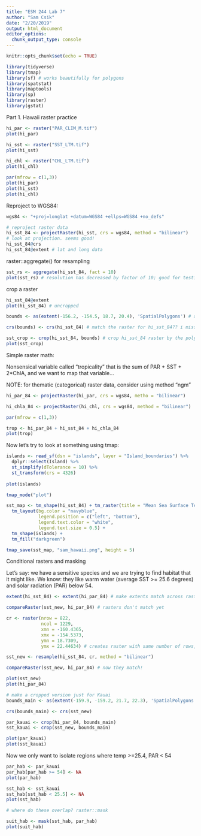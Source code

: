 ```yaml
---
title: "ESM 244 Lab 7"
author: "Sam Csik"
date: "2/20/2019"
output: html_document
editor_options: 
  chunk_output_type: console
---
```


```r
knitr::opts_chunk$set(echo = TRUE)
```

```r
library(tidyverse)
library(tmap) 
library(sf) # works beautifully for polygons
library(spatstat)
library(maptools)
library(sp)
library(raster)
library(gstat)
```

Part 1. Hawaii raster practice
```r
hi_par <- raster("PAR_CLIM_M.tif")
plot(hi_par)

hi_sst <- raster("SST_LTM.tif")
plot(hi_sst)

hi_chl <- raster("CHL_LTM.tif")
plot(hi_chl)

par(mfrow = c(1,3))
plot(hi_par)
plot(hi_sst)
plot(hi_chl)
```

Reproject to WGS84:
```r
wgs84 <- "+proj=longlat +datum=WGS84 +ellps=WGS84 +no_defs"

# reproject raster data
hi_sst_84 <- projectRaster(hi_sst, crs = wgs84, method = "bilinear")
# look at projection. seems good!
hi_sst_84@crs
hi_sst_84@extent # lat and long data
```

raster::aggregate() for resampling
```r
sst_rs <- aggregate(hi_sst_84, fact = 10)
plot(sst_rs) # resolution has decreased by factor of 10; good for testing data since high-level raster info can take a really long time to load
```

crop a raster
```r
hi_sst_84@extent
plot(hi_sst_84) # uncropped

bounds <- as(extent(-156.2, -154.5, 18.7, 20.4), 'SpatialPolygons') # as() allows us later on to specify somehting as a spatial polygon

crs(bounds) <- crs(hi_sst_84) # match the raster for hi_sst_84?? i missed this part

sst_crop <- crop(hi_sst_84, bounds) # crop hi_sst_84 raster by the polygon bounds
plot(sst_crop)
```

Simple raster math:

Nonsensical variable called "tropicality" that is the sum of PAR + SST + 2*ChlA, and we want to map that variable...

NOTE: for thematic (categorical) raster data, consider using method "ngm"
```r
hi_par_84 <- projectRaster(hi_par, crs = wgs84, metho = "bilinear")

hi_chla_84 <- projectRaster(hi_chl, crs = wgs84, method = "bilinear")

par(mfrow = c(1,3))
```

```r
trop <- hi_par_84 + hi_sst_84 + hi_chla_84
plot(trop)
```

Now let's try to look at something using tmap:
```r
islands <- read_sf(dsn = "islands", layer = "Island_boundaries") %>% 
  dplyr::select(Island) %>% 
  st_simplify(dTolerance = 10) %>% 
  st_transform(crs = 4326)
  
plot(islands)
```

```r
tmap_mode("plot")

sst_map <- tm_shape(hi_sst_84) + tm_raster(title = "Mean Sea Surface Temperature") +
  tm_layout(bg.color = "navyblue",
            legend.position = c("left", "bottom"),
            legend.text.color = "white",
            legend.text.size = 0.5) +
  tm_shape(islands) +
  tm_fill("darkgreen") 

tmap_save(sst_map, "sam_hawaii.png", height = 5)
```

Conditional rasters and masking

Let's say: we have a sensitive species and we are trying to find habitat that it might like. We know: they like warm water (average SST >= 25.6 degrees) and solar radiation (PAR) below 54.

```r
extent(hi_sst_84) <- extent(hi_par_84) # make extents match across rasters

compareRaster(sst_new, hi_par_84) # rasters don't match yet

cr <- raster(nrow = 822,
             ncol = 1229,
             xmn = -160.4365,
             xmx = -154.5373,
             ymn = 18.7309,
             ymx = 22.44634) # creates raster with same number of rows, columns, and extent as hi_sst_84

sst_new <- resample(hi_sst_84, cr, method = "bilinear")

compareRaster(sst_new, hi_par_84) # now they match!

plot(sst_new)
plot(hi_par_84)

# make a cropped version just for Kauai
bounds_main <- as(extent(-159.9, -159.2, 21.7, 22.3), 'SpatialPolygons')

crs(bounds_main) <- crs(sst_new)

par_kauai <- crop(hi_par_84, bounds_main)
sst_kauai <- crop(sst_new, bounds_main)

plot(par_kauai)
plot(sst_kauai)
```

Now we only want to isolate regions where temp >=25.4, PAR < 54
```r
par_hab <- par_kauai
par_hab[par_hab >= 54] <- NA
plot(par_hab)

sst_hab <- sst_kauai
sst_hab[sst_hab < 25.5] <- NA
plot(sst_hab)

# where do these overlap? raster::mask

suit_hab <- mask(sst_hab, par_hab)
plot(suit_hab)
```

